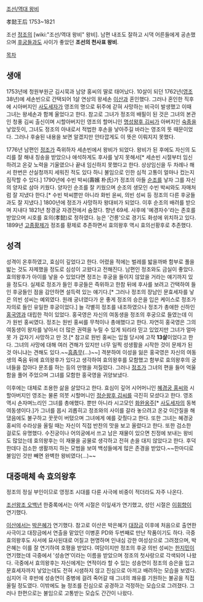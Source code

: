 [[조선/역대 왕비]]

孝懿王后
1753~1821

조선 [[정조#s-1|정조]]의 [wiki:"조선/역대 왕비" 왕비]. 남편 내조도 잘하고 시댁 어른들에게 공손했으며 [[후궁]]들과도 사이가 좋았던 '''조선의 천사표 왕비'''.

[[목차]]

== 생애 ==
1753년에 청원부원군 김시묵과 남양 홍씨의 딸로 태어났다. 10살이 되던 1762년([[영조]]38년)에 세손빈으로 간택되어 1살 연상의 왕세손 [[이산#s-2|이산]]과 혼인했다. 그러나 혼인한 직후에 시아버지인 [[사도세자]]가 영조의 명으로 뒤주에 갇혀 사망하는 비극이 발생했고 이때 그녀는 왕세손과 함께 울었다고 한다. 참고로 그녀가 정조의 배필이 된 것은 그녀의 본관인 청풍 김씨 출신이며 시할아버지인 영조의 할머니인 [[명성왕후|명성왕후 김씨]]가 아버지인 [[숙종(조선)|숙종]]을 낳았듯이, 그녀도 정조의 아내로서 적법한 후손을 낳아주길 바라는 영조의 뜻 때문이었다. 그러나 후술된 내용을 보면 알겠지만 안타깝게도 이 뜻은 이뤄지지 못했다.

1776년 남편인 [[정조#s-1|정조]]가 즉위하자 세손빈에서 왕비가 되었다. 왕비가 된 후에도 자신의 도리를 잘 해내 칭송을 받았으나 애석하게도 후사를 낳지 못해서[* 세손빈 시절부터 임신하려고 온갖 노력을 기울였으나 끝내 임신하지 못했다고 한다. 상상임신을 두 차례나 해서 한번은 산실청까지 세워진 적도 있다 하니 불임으로 인한 심적 고통이 얼마나 컸는지 짐작할 수 있다.] 1790년에 수빈 박씨(壽嬪 朴氏)가 정조의 아들 [[순조]]를 낳자 그를 자신의 양자로 삼아 키웠다. 양자인 순조를 잘 키웠으며 순조의 생모인 수빈 박씨와도 자매처럼 잘 지냈다 한다.[* 수빈 박씨뿐만 아니라 화빈 윤씨, 의빈 성씨 등 정조의 다른 후궁들과도 잘 지냈다.] 1800년에 정조가 사망하자 왕대비가 되었다. 이후 순조의 배려를 받으며 지내다 1821년 창경궁 자경전에서 숨졌다. 향년 69세. 사후에 '예경자수'라는 존호를 받았으며 시호를 효의(孝懿)로 정하였다. 능은 '건릉'으로 경기도 화성에 위치하고 있다. 1899년 [[고종(조선)|고종황제]]가 정조를 황제로 추존하면서 효의왕후 역시 효의선황후로 추존했다.

== 성격 ==
성격이 온후하였고, 효심이 깊었다고 한다. 어렸을 적에는 벌레를 밟을까봐 함부로 풀을 밟는 것도 자제했을 정도로 심성이 고왔다고 전해진다. 남편인 정조와도 금실이 좋았다. 효의왕후가 아이를 낳을 수 있었다면 정조는 후궁을 들이지 않았을 거라는 얘기까지 있을 정도다. 실제로 정조가 들인 후궁들은 즉위하고 한참 뒤에 후사를 보려고 간택하여 들인 후궁들인 점을 감안하면 설득력 있는 얘기다.[* 그러나 정조의 장남인 문효세자를 낳은 의빈 성씨는 예외였다. 원래 궁녀였다가 운 좋게 정조의 승은을 입은 케이스로 정조가 자의로 들인 유일한 후궁이었다.] 늘 각별히 정조를 내조하였으나 정조가 총애한 신하인 [[홍국영]]과 대립한 적이 있었다. 홍국영은 자신의 여동생을 정조의 후궁으로 들였는데 이가 원빈 홍씨였다. 정조는 원빈 홍씨를 무척이나 총애했다고 한다. 자연히 홍국영은 그의 여동생이 왕자를 낳아서 더 많은 권력을 누릴 수 있게 되리라 믿고 있었지만 그녀가 얼마 못 가 갑자기 사망하고 만 것.[* 참고로 원빈 홍씨는 입궐 당시에 고작 '''13살'''이었다고 한다. 그녀의 사망에 대해 여러 견해가 있지만 너무 일찍 성생활을 시작한 것이 문제가 된 것 아니냐는 견해도 있다.~~[[흠좀무]](…)~~] 격분하여 이성을 잃은 홍국영은 자신의 여동생의 죽음 뒤에 효의왕후가 있다고 생각하여 효의왕후를 모함했고 함부로 효의왕후의 궁녀들을 잡아다 문초를 하는 등의 만행을 저질렀다. 그러나 [[정조#s-1|정조]]가 그녀의 편을 들어 억울함을 풀어 주었으며 그녀를 모함한 홍국영을 귀양보냈다. 

이후에는 대체로 조용한 삶을 살았다고 한다. 효심이 깊어 시어머니인 [[혜경궁 홍씨]]와 시할아버지인 영조는 물론 의붓 시할머니인 [[정순왕후#s-3|정순왕후 김씨]]를 극진히 모셨다고 한다. 영조 역시 손자며느리인 그녀를 총애했다. 뿐만 아니라 시고모인 [[화완옹주]][* [[사도세자]]의 동복 여동생이다.]가 그녀를 몹시 괴롭히고 정조와의 사이를 갈라 놓으려고 온갖 이간질을 해댔음에도 불구하고 꿋꿋이 버텼으며 그녀에게 예를 갖췄다고 한다. 또한 그녀는 혜경궁 홍씨의 수라상을 올릴 때는 자신이 직접 반찬의 맛을 보고 올렸다고 한다. 또한 검소한 걸로도 유명했다. 수진궁이나 어의궁에서 쓰고 남은 재물이 있으면 친정에 보내는 왕비도 많았는데 효의왕후는 이 재물을 공물로 생각하고 전혀 손을 대지 않았다고 한다. 후덕한데다 검소한 생활까지 하는 모범을 보여 백성들에게 많은 존경을 받았다.~~한마디로 불임인 것만 빼면 완벽한 왕비였다(…)~~

== 대중매체 속 효의왕후 ==
정조의 정실 부인이므로 영정조 시대를 다룬 사극에 비중이 적더라도 자주 나온다. 

[[조선왕조 오백년]] 한중록에서는 아역 시절은 이잎새가 연기했고, 성인 시절은 [[이휘향]]이 연기했다.

[[이산#s-3|이산]]에서는 [[박은혜#s-1|박은혜]]가 연기했다. 참고로 이산은 박은혜가 [[대장금]] 이후에 처음으로 출연한 사극이고 대장금에서 연출을 맡았던 이병훈 PD와 두번째로 만난 작품이기도 하다. 극중 효의왕후도 사서에 묘사된대로 어질고 현명하며 인내심 강한 여성상으로 그려졌으며, 박은혜는 이를 잘 연기하여 호평을 받았다. 여담이지만 정조의 후궁 의빈 성씨는 [[한지민]]이 연기했는데 극중에서 '성송연'이라는 이름을 받았으며 정조의 첫사랑으로 각색되어 나왔다. 극중에서 효의왕후는 자신에게는 연적이라 할 수 있는 성송연이 정조의 승은을 입고 문효세자까지 낳았는데도 전혀 시샘하지 않고 진심으로 아끼고 배려하는 모습을 보였다. 심지어 극 후반에 성송연이 중병에 걸려 죽어갈 때 그녀의 쾌유를 기원하는 불공을 직접 올릴 정도였다. 이밖에도 늘 정조를 진심으로 공경하고 걱정하는 모습으로 그려졌다. 그러나 한편으로는 불임으로 고통받는 모습도 간간이 나왔다.
